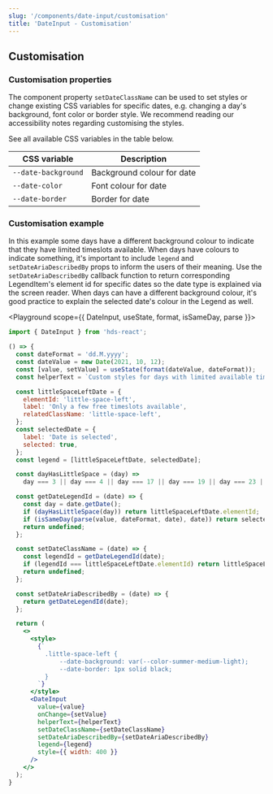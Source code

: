 ```yaml
---
slug: '/components/date-input/customisation'
title: 'DateInput - Customisation'
---
```




## Customisation

### Customisation properties

The component property `setDateClassName` can be used to set styles or change existing CSS variables for specific dates, e.g. changing a day's background, font color or border style. We recommend reading our <InternalLink href="/components/date-input/accessibility">accessibility notes</InternalLink> regarding customising the styles.

See all available CSS variables in the table below.

| CSS variable               | Description                         |
| ---------------------------- | ----------------------------------- |
| `--date-background`          | Background colour for date          |
| `--date-color`               | Font colour for date                |
| `--date-border`              | Border for date                     |

### Customisation example

In this example some days have a different background colour to indicate that they have limited timeslots available. When days have colours to indicate something, it's important to include `legend` and `setDateAriaDescribedBy` props to inform the users of their meaning. Use the `setDateAriaDescribedBy` callback function to return corresponding LegendItem's element id for specific dates so the date type is explained via the screen reader. When days can have a different background colour, it's good practice to explain the selected date's colour in the Legend as well.

<Playground scope={{ DateInput, useState, format, isSameDay, parse }}>

```jsx
import { DateInput } from 'hds-react';

() => {
  const dateFormat = 'dd.M.yyyy';
  const dateValue = new Date(2021, 10, 12);
  const [value, setValue] = useState(format(dateValue, dateFormat));
  const helperText = `Custom styles for days with limited available timeslots in the date picker calendar. Use format D.M.YYYY.`;

  const littleSpaceLeftDate = {
    elementId: 'little-space-left',
    label: 'Only a few free timeslots available',
    relatedClassName: 'little-space-left',
  };
  const selectedDate = {
    label: 'Date is selected',
    selected: true,
  };
  const legend = [littleSpaceLeftDate, selectedDate];

  const dayHasLittleSpace = (day) =>
    day === 3 || day === 4 || day === 17 || day === 19 || day === 23 || day === 24;

  const getDateLegendId = (date) => {
    const day = date.getDate();
    if (dayHasLittleSpace(day)) return littleSpaceLeftDate.elementId;
    if (isSameDay(parse(value, dateFormat, date), date)) return selectedDate.elementId;
    return undefined;
  };

  const setDateClassName = (date) => {
    const legendId = getDateLegendId(date);
    if (legendId === littleSpaceLeftDate.elementId) return littleSpaceLeftDate.relatedClassName;
    return undefined;
  };

  const setDateAriaDescribedBy = (date) => {
    return getDateLegendId(date);
  };

  return (
    <>
      <style>
        {`
          .little-space-left {
              --date-background: var(--color-summer-medium-light);
              --date-border: 1px solid black;
          }
        `}
      </style>
      <DateInput
        value={value}
        onChange={setValue}
        helperText={helperText}
        setDateClassName={setDateClassName}
        setDateAriaDescribedBy={setDateAriaDescribedBy}
        legend={legend}
        style={{ width: 400 }}
      />
    </>
  );
}
```

</Playground>
